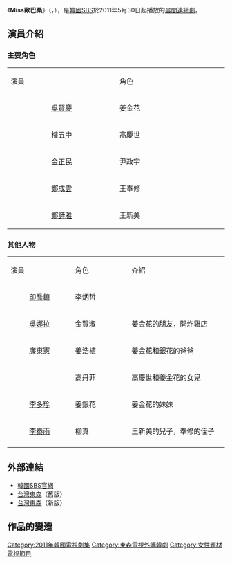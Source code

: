 {{Infobox Television
| show_name         = Miss歐巴桑
| original_name      = {{lang|ko|미쓰 아줌마}}
| image                = [[File:Miss_Ajumma.jpg|250px]]
| caption              = 
| genre                = 
| format               = 
| creator              = 
| developer            = 
| writer               = 宋正琳
| director             = [[吳振碩|吳振碩]]
| creative_director    = 
| presenter            = 
| starring             = [[吳賢慶|吳賢慶]]、[[權伍中|權伍中]]、[[鄭詩雅|鄭詩雅]]、<br />[[金正民|金正民]]、[[鄭成雲|鄭成雲]]
| slogan               =  
| theme_song           = 
| opentheme            =  
| endtheme             = 
| composer             = 
| country              = {{KOR}}
| language             = [[韓語|韓語]]
| num_seasons          = 
| num_episodes         = 103
| producer             = [[吳世江|吳世江]]
| list_episodes        = 
| location             = 
| runtime              = 30分鐘
| company              = Hwa & Dam Pictures
| distributor          = 
| channel              = [[SBS_(韓國)|SBS]]
| first_run            = {{KOR}}
| first_aired          = {{start date|2011|5|30}}
| last_aired           = {{end date|2011|10|21}}
| preceded_by          = 
| followed_by          = 
| related              = 
| website              = http://tv.sbs.co.kr/missA/ 
| 台灣名稱              =加油！歐巴桑
}}
《'''Miss歐巴桑'''》（{{lang-ko|'''미쓰 아줌마'''}}，{{lang-en|'''Miss Ajumma'''}}），是[[韓國|韓國]][[SBS株式會社|SBS]]於2011年5月30日起播放的[[SBS晨間連續劇|晨間連續劇]]。

== 演員介紹 ==
=== 主要角色 ===
{| class="wikitable" width="55%"
|- style="background:cornflowerblue; color:white" align=center
| style="width:8%"| 演員|| style="width:8%"| 角色  
|-
|<center>[[吳賢慶|吳賢慶]]||姜金花
|-
|<center>[[權伍中|權五中]]||高慶世
|-
|<center>[[金正民|金正民]]||尹政宇
|-
|<center>[[鄭成雲|鄭成雲]]||王奉修
|-
|<center>[[鄭詩雅|鄭詩雅]]||王新美
|}

=== 其他人物 ===
{| class="wikitable" width="50%"
|- style="background:cornflowerblue; color:white" align=center
| style="width:8%"| 演員|| style="width:7%"| 角色||style="width:12%"| 介紹 
|-
|<center>[[印喬鎮|印喬鎮]]|| 李炳哲||
|-
|<center>[[吳娜拉|吳娜拉]]|| 金賢淑 || 姜金花的朋友，開炸雞店
|-
|<center>[[廉東憲|廉東憲]]|| 姜浩植 || 姜金花和銀花的爸爸
|-
|<center> || 高丹菲 || 高慶世和姜金花的女兒
|-
|<center>[[李多珍|李多珍]]|| 姜銀花 || 姜金花的妹妹
|-
|<center>[[李泰雨|李泰雨]]|| 柳真 || 王新美的兒子，奉修的侄子
|-
|}

== 外部連結 ==
*[http://tv.sbs.co.kr/missA/ 韓國SBS官網]{{Wayback|url=http://tv.sbs.co.kr/missA/ |date=20111204083606 }} {{ko}}
*[https://web.archive.org/web/20111203232312/http://blog.ebc.net.tw/apps/missa/Index.aspx 台灣東森]（舊版）{{zh-tw}}
*[https://web.archive.org/web/20211112092058/https://drama.ebc.net.tw/Program/Content/1140 台灣東森]（新版）{{zh-tw}}

== 作品的變遷 ==
{{電視節目的變遷
| 電視台= {{KOR}} [[SBS_(韓國)|SBS]]
| 播放檔次= [[SBS晨間連續劇|晨間劇]]
| 節目名稱= Miss歐巴桑<br />（2011年5月30日 - 2011年10月21日）
| 上一節目= [[薔薇的戰爭|薔薇的戰爭]]<br />（2011年1月3日 - 2011年5月24日）
| 下一節目= [[太陽的新娘|太陽的新娘]]<br />（2011年10月24日 - 2012年3月30日）
}}
{{電視節目的變遷
| 電視台= {{TWN}} [[東森戲劇台|東森戲劇台]]
| 播放檔次= 星期一至五 21:00 - 22:00<br />2011年12月14日至2012年1月19日 20:00 - 22:00<br />2012年1月20日至2012年2月10日 20:00 - 21:00
| 節目名稱= 加油！歐巴桑<br />（2011年11月29日 - 2012年2月10日）   
| 上一節目= [[薔薇的戰爭|薔薇的戰爭]]<br />（2011年10月11日 - 2011年12月13日）
| 下一節目= [[相信男人|相信男人]]<br />（2012年1月20日 - 2012年3月8日）
}}

{{SBS晨間連續劇}}
{{Hwa & Dam Pictures}}
{{2011年台灣播出之韓劇}}
{{DEFAULTSORT:Miss Ajumma}}
[[Category:2011年韓國電視劇集|Category:2011年韓國電視劇集]]
[[Category:東森電視外購韓劇|Category:東森電視外購韓劇]]
[[Category:女性題材電視節目|Category:女性題材電視節目]]